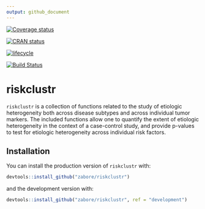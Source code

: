 ```yaml
---
output: github_document
---
```


<!-- README.md is generated from README.Rmd. Please edit that file -->

[![Coverage status](https://codecov.io/gh/zabore/riskclustr/branch/master/graph/badge.svg)](https://codecov.io/github/zabore/riskclustr?branch=master)

[![CRAN status](https://www.r-pkg.org/badges/version/riskclustr)](https://cran.r-project.org/package=riskclustr)

[![lifecycle](https://img.shields.io/badge/lifecycle-experimental-orange.svg)](https://www.tidyverse.org/lifecycle/#experimental)

[![Build Status](https://travis-ci.com/zabore/riskclustr.svg?branch=master)](https://travis-ci.com/zabore/riskclustr)

# riskclustr

`riskclustr` is a collection of functions related to the study of etiologic heterogeneity both across disease subtypes and across individual tumor markers. The included functions allow one to quantify the extent of etiologic heterogeneity in the context of a case-control study, and provide p-values to test for etiologic heterogeneity across individual risk factors.


## Installation

You can install the production version of `riskclustr` with:

```r
devtools::install_github("zabore/riskclustr")
```

and the development version with:

```r
devtools::install_github("zabore/riskclustr", ref = "development")
```
